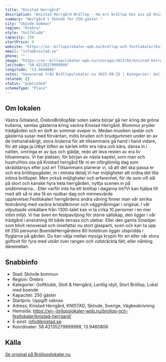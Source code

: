 ```yaml
---
title: "Knistad Herrgård"
description: "Knistad Herrgård Bröllop - Ha ert bröllop hos oss på Knistad Herrgård. Se vår fina Bröllopslokal. Skicka gärna en förfrågan så hjälper vi Er!"
summary: "Herrgård i Skövde för 250 gäster."
city: "Skövde kommun"
region: "Örebro"
style: "Golfklubb"
capacity: 250
startPrice: 0
website: "https://xn--brllopslokaler-wpb.nu/brollop-och-festlokaler/knistad-herrgard/"
email: "info@knistad.se"
phone: ""
image: "https://xn--brllopslokaler-wpb.nu/storage/2023/02/knistad-herrgard-brollop-brollopslokal-festlokal-skovde-1-_Custom_.webp"
latitude: "58.42135279999999"
longitude: "13.9460806"
notes: "Genererad från Bröllopslokaler.nu 2025-09-25 | Kategorier: Golfklubb, Slott & Herrgård, Lantlig idyll, Stort Bröllop, Lokal med boende"
related: []
status: "published"
schemaType: "Place"
---
```


## Om lokalen

Västra Götaland, ÖrebroBröllopNär solen sakta börjar gå ner kring de gröna kullarna, samlas gästerna kring vackra Knistad Herrgård. Blommor pryder trädgården och en doft av sommar sveper in. Medan musiken spelar och gästerna susar med förväntan, möts bruden och brudgummen under en av de trehundraårigt, stora lindarna för att tillsammans gå hand i hand vidare, för att säga ja.Utbyt löften av kärlek inför era nära och kära, dansa in i natten, omringa er av ljus och glädje, redo att leva resten av era liv tillsammans. Vi har platsen, för början av nästa kapitel, som man och hustru!Hos oss på Knistad herrgård får ni en oförglömlig dag som skräddarsys efter just er! Tillsammans planerar vi, så att det ska passa er och era bröllopsgäster, in i minsta detalj.Vi har möjligheter att ordna det lilla intima bröllopet. Men också möjligheter och erfarenhet, för de som vill slå på stort och kanske hyra hela herrgården, nyttja scenen in på småtimmarna… Eller varför inte ha ett bröllop i dagarna tre?Vi kan hjälpa till med allt så ni ska få en njutbar dag och minnesvärda upplevelser.FestlokalerI herrgårdens andra våning finner man vår anrika festvåning med vackra kristallkronor och väggmålningar i original. I vår vitputsade vinkällare från 1300-talet kan vi ta cirka 10 personer i en mer intim miljö. Vi har även en festpaviljong för större sällskap, den ligger i vår trädgård i anslutning till både terrass och utebar. Eller den gamla Smedjan som blivit renoverad och innefattar nu stort glasparti, scen och kan ta upp till 250 personer.BoendeHerrgårdens 80 hotellrum ligger utspridda i flyglarna på gården. Du kan välja mellan mysiga krypin för en eller vår stora golfsvit för fyra med utsikt över rangen och vidsträckta fält, eller nånting däremellan.

## Snabbinfo

- Stad: Skövde kommun
- Region: Örebro
- Kategorier: Golfklubb, Slott & Herrgård, Lantlig idyll, Stort Bröllop, Lokal med boende
- Kapacitet: 250 gäster
- Startpris: Uppgift saknas
- Adress: Knistad Herrgård, KNISTAD, Skövde, Sverige, Vägbeskrivning
- Hemsida: https://xn--brllopslokaler-wpb.nu/brollop-och-festlokaler/knistad-herrgard/
- E-post: info@knistad.se
- Koordinater: 58.42135279999999, 13.9460806

## Källa

[Se original på Bröllopslokaler.nu](https://xn--brllopslokaler-wpb.nu/brollop-och-festlokaler/knistad-herrgard/)

